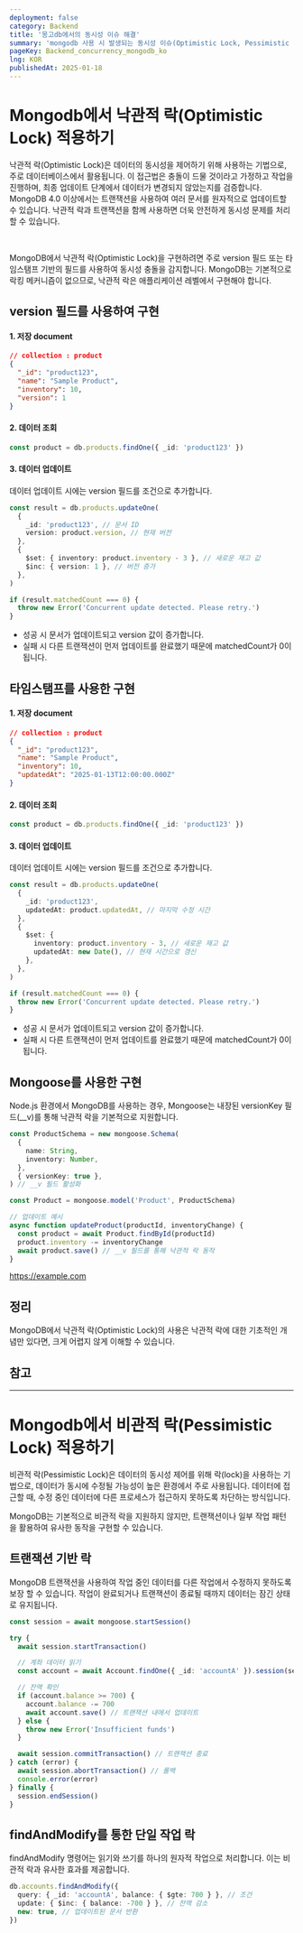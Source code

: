 ```yaml
---
deployment: false
category: Backend
title: '몽고db에서의 동시성 이슈 해결'
summary: 'mongodb 사용 시 발생되는 동시성 이슈(Optimistic Lock, Pessimistic Lock)에 대해 알아보고, 해결책을 확인해 봅시다.'
pageKey: Backend_concurrency_mongodb_ko
lng: KOR
publishedAt: 2025-01-18
---
```


# Mongodb에서 낙관적 락(Optimistic Lock) 적용하기

낙관적 락(Optimistic Lock)은 데이터의 동시성을 제어하기 위해 사용하는 기법으로, 주로 데이터베이스에서 활용됩니다. 이 접근법은 충돌이 드물 것이라고 가정하고 작업을 진행하며, 최종 업데이트 단계에서 데이터가 변경되지 않았는지를 검증합니다. MongoDB 4.0 이상에서는 트랜잭션을 사용하여 여러 문서를 원자적으로 업데이트할 수 있습니다. 낙관적 락과 트랜잭션을 함께 사용하면 더욱 안전하게 동시성 문제를 처리할 수 있습니다.

<br />

MongoDB에서 낙관적 락(Optimistic Lock)을 구현하려면 주로 version 필드 또는 타임스탬프 기반의 필드를 사용하여 동시성 충돌을 감지합니다. MongoDB는 기본적으로 락킹 메커니즘이 없으므로, 낙관적 락은 애플리케이션 레벨에서 구현해야 합니다.

## version 필드를 사용하여 구현

#### 1. 저장 document

```json title="document" showLineNumbers
// collection : product
{
  "_id": "product123",
  "name": "Sample Product",
  "inventory": 10,
  "version": 1
}
```

#### 2. 데이터 조회

```typescript title="typescript" showLineNumbers
const product = db.products.findOne({ _id: 'product123' })
```

#### 3. 데이터 업데이트

데이터 업데이트 시에는 version 필드를 조건으로 추가합니다.

```typescript title="typescript" showLineNumbers
const result = db.products.updateOne(
  {
    _id: 'product123', // 문서 ID
    version: product.version, // 현재 버전
  },
  {
    $set: { inventory: product.inventory - 3 }, // 새로운 재고 값
    $inc: { version: 1 }, // 버전 증가
  },
)

if (result.matchedCount === 0) {
  throw new Error('Concurrent update detected. Please retry.')
}
```

- 성공 시 문서가 업데이트되고 version 값이 증가합니다.
- 실패 시 다른 트랜잭션이 먼저 업데이트를 완료했기 때문에 matchedCount가 0이 됩니다.

## 타임스탬프를 사용한 구현

#### 1. 저장 document

```json title="document" showLineNumbers
// collection : product
{
  "_id": "product123",
  "name": "Sample Product",
  "inventory": 10,
  "updatedAt": "2025-01-13T12:00:00.000Z"
}
```

#### 2. 데이터 조회

```typescript title="typescript" showLineNumbers
const product = db.products.findOne({ _id: 'product123' })
```

#### 3. 데이터 업데이트

데이터 업데이트 시에는 version 필드를 조건으로 추가합니다.

```typescript title="typescript" showLineNumbers
const result = db.products.updateOne(
  {
    _id: 'product123',
    updatedAt: product.updatedAt, // 마지막 수정 시간
  },
  {
    $set: {
      inventory: product.inventory - 3, // 새로운 재고 값
      updatedAt: new Date(), // 현재 시간으로 갱신
    },
  },
)

if (result.matchedCount === 0) {
  throw new Error('Concurrent update detected. Please retry.')
}
```

- 성공 시 문서가 업데이트되고 version 값이 증가합니다.
- 실패 시 다른 트랜잭션이 먼저 업데이트를 완료했기 때문에 matchedCount가 0이 됩니다.

## Mongoose를 사용한 구현

Node.js 환경에서 MongoDB를 사용하는 경우, Mongoose는 내장된 versionKey 필드(\_\_v)를 통해 낙관적 락을 기본적으로 지원합니다.

```typescript title="typescript" showLineNumbers
const ProductSchema = new mongoose.Schema(
  {
    name: String,
    inventory: Number,
  },
  { versionKey: true },
) // __v 필드 활성화

const Product = mongoose.model('Product', ProductSchema)

// 업데이트 예시
async function updateProduct(productId, inventoryChange) {
  const product = await Product.findById(productId)
  product.inventory -= inventoryChange
  await product.save() // __v 필드를 통해 낙관적 락 동작
}
```

https://example.com

## 정리

MongoDB에서 낙관적 락(Optimistic Lock)의 사용은 낙관적 락에 대한 기초적인 개념만 있다면, 크게 어렵지 않게 이해할 수 있습니다.

## 참고

---

# Mongodb에서 비관적 락(Pessimistic Lock) 적용하기

비관적 락(Pessimistic Lock)은 데이터의 동시성 제어를 위해 락(lock)을 사용하는 기법으로, 데이터가 동시에 수정될 가능성이 높은 환경에서 주로 사용됩니다. 데이터에 접근할 때, 수정 중인 데이터에 다른 프로세스가 접근하지 못하도록 차단하는 방식입니다.

MongoDB는 기본적으로 비관적 락을 지원하지 않지만, 트랜잭션이나 일부 작업 패턴을 활용하여 유사한 동작을 구현할 수 있습니다.

## 트랜잭션 기반 락

MongoDB 트랜잭션을 사용하여 작업 중인 데이터를 다른 작업에서 수정하지 못하도록 보장 할 수 있습니다. 작업이 완료되거나 트랜잭션이 종료될 때까지 데이터는 잠긴 상태로 유지됩니다.

```typescript title="typescript" showLineNumbers
const session = await mongoose.startSession()

try {
  await session.startTransaction()

  // 계좌 데이터 읽기
  const account = await Account.findOne({ _id: 'accountA' }).session(session)

  // 잔액 확인
  if (account.balance >= 700) {
    account.balance -= 700
    await account.save() // 트랜잭션 내에서 업데이트
  } else {
    throw new Error('Insufficient funds')
  }

  await session.commitTransaction() // 트랜잭션 종료
} catch (error) {
  await session.abortTransaction() // 롤백
  console.error(error)
} finally {
  session.endSession()
}
```

## findAndModify를 통한 단일 작업 락

findAndModify 명령어는 읽기와 쓰기를 하나의 원자적 작업으로 처리합니다. 이는 비관적 락과 유사한 효과를 제공합니다.

```typescript title="typescript" showLineNumbers
db.accounts.findAndModify({
  query: { _id: 'accountA', balance: { $gte: 700 } }, // 조건
  update: { $inc: { balance: -700 } }, // 잔액 감소
  new: true, // 업데이트된 문서 반환
})
```
